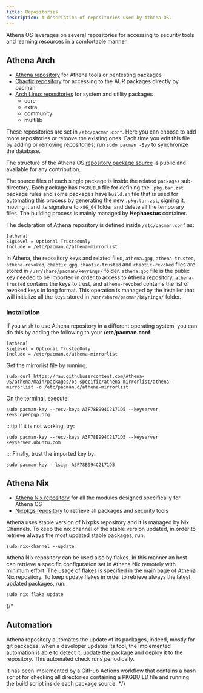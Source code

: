 ```yaml
---
title: Repositories
description: A description of repositories used by Athena OS.
---
```


Athena OS leverages on several repositories for accessing to security tools and learning resources in a comfortable manner.

## Athena Arch
* [Athena repository](https://athena-os.github.io/athena/) for Athena tools or pentesting packages
* [Chaotic repository](https://aur.chaotic.cx/) for accessing to the AUR packages directly by pacman
* [Arch Linux repositories](https://archlinux.org/packages/) for system and utility packages
  * core
  * extra
  * community
  * multilib

These repositories are set in `/etc/pacman.conf`. Here you can choose to add more repositories or remove the existing ones. Each time you edit this file by adding or removing repositories, run `sudo pacman -Syy` to synchronize the database.

The structure of the Athena OS [repository package source](https://github.com/Athena-OS/athena/packages) is public and available for any contribution.

The source files of each single package is inside the related `packages` sub-directory. Each package has `PKGBUILD` file for defining the `.pkg.tar.zst` package rules and some packages have `build.sh` file that is used for automating this process by generating the new `.pkg.tar.zst`, signing it, moving it and its signature to `x86_64` folder and delete all the temporary files.
The building process is mainly managed by **Hephaestus** container.

The declaration of Athena repository is defined inside `/etc/pacman.conf` as:
```
[athena]
SigLevel = Optional TrustedOnly
Include = /etc/pacman.d/athena-mirrorlist
```
In Athena, the repository keys and related files, `athena.gpg`, `athena-trusted`, `athena-revoked`, `chaotic.gpg`, `chaotic-trusted` and `chaotic-revoked` files are stored in `/usr/share/pacman/keyrings/` folder. `athena.gpg` file is the public key needed to be imported in order to access to Athena repository, `athena-trusted` contains the keys to trust, and `athena-revoked` contains the list of revoked keys in long format.
This operation is managed by the installer that will initialize all the keys stored in `/usr/share/pacman/keyrings/` folder.

### Installation

If you wish to use Athena repository in a different operating system, you can do this by adding the following to your **/etc/pacman.conf**:
```
[athena]
SigLevel = Optional TrustedOnly
Include = /etc/pacman.d/athena-mirrorlist
```
Get the mirrorlist file by running:
```
sudo curl https://raw.githubusercontent.com/Athena-OS/athena/main/packages/os-specific/athena-mirrorlist/athena-mirrorlist -o /etc/pacman.d/athena-mirrorlist
```
On the terminal, execute:
```
sudo pacman-key --recv-keys A3F78B994C2171D5 --keyserver keys.openpgp.org
```
:::tip
If it is not working, try:
```
sudo pacman-key --recv-keys A3F78B994C2171D5 --keyserver keyserver.ubuntu.com
```
:::
Finally, trust the imported key by:
```
sudo pacman-key --lsign A3F78B994C2171D5
```

## Athena Nix

* [Athena Nix repository](https://github.com/Athena-OS/athena-nix) for all the modules designed specifically for Athena OS
* [Nixpkgs repository](https://github.com/NixOS/nixpkgs/) to retrieve all packages and security tools

Athena uses stable version of Nixpks repository and it is managed by Nix Channels. To keep the nix channel of the stable version updated, in order to retrieve always the most updated stable packages, run:
```shell
sudo nix-channel --update
```

Athena Nix repository can be used also by flakes. In this manner an host can retrieve a specific configuration set in Athena Nix remotely with minimum effort. The usage of flakes is specified in the main page of Athena Nix repository. To keep update flakes in order to retrieve always the latest updated packages, run:
```shell
sudo nix flake update
```

{/*
## Automation

Athena repository automates the update of its packages, indeed, mostly for git packages, when a developer updates its tool, the implemented automation is able to detect it, update the package and deploy it to the repository. This automated check runs periodically.

It has been implemented by a GitHub Actions workflow that contains a bash script for checking all directories containing a PKGBUILD file and running the build script inside each package source.
*/}

<ImageComponent />
